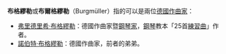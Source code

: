 '''布格繆勒'''或'''布爾格繆勒'''（Burgmüller）指的可以是兩位[[德國|德國]][[作曲家|作曲家]]：

*[[弗里德里希·布格繆勒|弗里德里希·布格繆勒]]：德國作曲家暨[[鋼琴家|鋼琴家]]，[[鋼琴|鋼琴]]教本「25首[[練習曲|練習曲]]」作者。
*[[諾伯特·布格繆勒|諾伯特·布格繆勒]]：德國作曲家，前者的弟弟。

{{disambig|Burgmüller|Cat=人名譯名消歧義}}